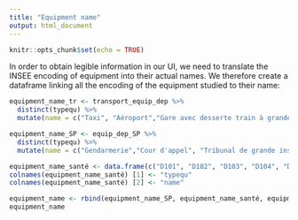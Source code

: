 ```yaml
---
title: "Equipment name"
output: html_document
---
```


```r
knitr::opts_chunk$set(echo = TRUE)
```

In order to obtain legible information in our UI, we need to translate the INSEE encoding of equipment into their actual names. We therefore create a dataframe linking all the encoding of the equipment studied to their name:

```r
equipment_name_tr <- transport_equip_dep %>% 
  distinct(typequ) %>% 
  mutate(name = c("Taxi", "Aéroport","Gare avec desserte train à grande vitesse (TAGV)", "Gare sans desserte train à grande vitesse (TAGV)"))

equipment_name_SP <- equip_dep_SP %>% 
  distinct(typequ) %>% 
  mutate(name = c("Gendarmerie","Cour d'appel", "Tribunal de grande instance (TGI)", "Tribunal d'instance", "Conseil de prud'hommes", "Tribunal de commerce", "Bureau de poste", "Agence postale communale "))

equipment_name_santé <- data.frame(c("D101", "D102", "D103", "D104", "D105", "D106", "D107", "D108", "D109"), c("Établissement santé court séjour", "Établissement santé moyen séjour", "Établissement santé long séjour", "Établissement psychiatrique avec hébergement", "Centre lutte cancer", "Urgences", "Maternité", "Centre de santé", "Structures psychiatriques en ambulatoire")) 
colnames(equipment_name_santé) [1] <- "typequ"
colnames(equipment_name_santé) [2] <- "name"

equipment_name <- rbind(equipment_name_SP, equipment_name_santé, equipment_name_tr)
equipment_name
```

